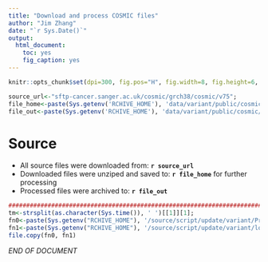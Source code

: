 ```yaml
---
title: "Download and process COSMIC files"
author: "Jim Zhang"
date: "`r Sys.Date()`"
output:
  html_document:
    toc: yes
    fig_caption: yes
---
```


```r
knitr::opts_chunk$set(dpi=300, fig.pos="H", fig.width=8, fig.height=6, echo=FALSE, warning=FALSE, message=FALSE);

source_url<-"sftp-cancer.sanger.ac.uk/cosmic/grch38/cosmic/v75";
file_home<-paste(Sys.getenv('RCHIVE_HOME'), 'data/variant/public/cosmic/src', sep='/');
file_out<-paste(Sys.getenv('RCHIVE_HOME'), 'data/variant/public/cosmic/r', sep='/');
```

# Source

 - All source files were downloaded from: **`r source_url`**
 - Downloaded files were unziped and saved to: **`r file_home`** for further processing
 - Processed files were archived to: **`r file_out`**

```r
##############################################################################################################
tm<-strsplit(as.character(Sys.time()), ' ')[[1]][1];
fn0<-paste(Sys.getenv("RCHIVE_HOME"), '/source/script/update/variant/ProcessCosmic.Rmd', sep='');
fn1<-paste(Sys.getenv("RCHIVE_HOME"), '/source/script/update/variant/log/', tm, '_ProcessCosmic.Rmd' , sep='');
file.copy(fn0, fn1)

```
 _END OF DOCUMENT_
